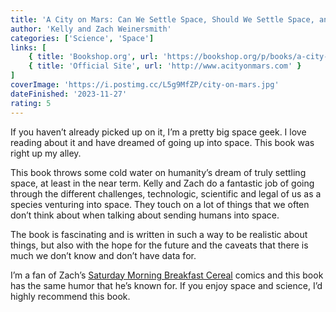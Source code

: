 ```yaml
---
title: 'A City on Mars: Can We Settle Space, Should We Settle Space, and Have We Really Thought This Through?'
author: 'Kelly and Zach Weinersmith'
categories: ['Science', 'Space']
links: [
    { title: 'Bookshop.org', url: 'https://bookshop.org/p/books/a-city-on-mars-can-we-settle-space-should-we-settle-space-and-have-we-really-thought-this-through-zach-weinersmith/19777591?ean=9781984881724' },
    { title: 'Official Site', url: 'http://www.acityonmars.com' }
]
coverImage: 'https://i.postimg.cc/L5g9MfZP/city-on-mars.jpg'
dateFinished: '2023-11-27'
rating: 5
---
```


If you haven’t already picked up on it, I’m a pretty big space geek. I love reading about it and have dreamed of going up into space. This book was right up my alley.

This book throws some cold water on humanity’s dream of truly settling space, at least in the near term. Kelly and Zach do a fantastic job of going through the different challenges, technologic, scientific and legal of us as a species venturing into space. They touch on a lot of things that we often don’t think about when talking about sending humans into space.

The book is fascinating and is written in such a way to be realistic about things, but also with the hope for the future and the caveats that there is much we don’t know and don’t have data for.

I’m a fan of Zach’s [Saturday Morning Breakfast Cereal](https://www.smbc-comics.com) comics and this book has the same humor that he’s known for. If you enjoy space and science, I’d highly recommend this book.